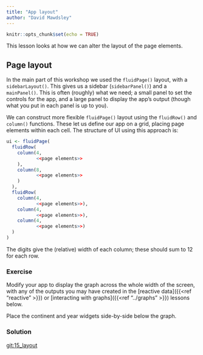 ```yaml
---
title: "App layout"
author: "David Mawdsley"
---
```


```r
knitr::opts_chunk$set(echo = TRUE)
```

This lesson looks at how we can alter the layout of the page elements.

## Page layout

In the main part of this workshop we used the `fluidPage()` layout, with a `sidebarLayout()`.  This gives us a sidebar (`sidebarPanel()`) and a `mainPanel()`.   This is often (roughly) what we need; a small panel to set the controls for the app, and a large panel to display the app's output (though what you put in each panel is up to you).

We can construct more flexible `fluidPage()` layout using the `fluidRow()` and `column()` functions.  These let us define our app on a grid, placing page elements within each cell.  The structure of UI using this approach is:

```r
ui <- fluidPage(
  fluidRow(
    column(4,
           <<page elements>>
    ),
    column(8,
           <<page elements>> 
    )
  ),
  fluidRow(
    column(4,
           <<page elements>>),
    column(4,
           <<page elements>>),
    column(4,
           <<page elements>>)
  )
)
```

The digits give the (relative) width of each column; these should sum to 12 for each row.

### Exercise

Modify your app to display the graph across the whole width of the screen, with any of the outputs you may have created in the [reactive data]({{<ref "reactive" >}}) or [interacting with graphs]({{<ref "../graphs" >}}) lessons below.


Place the continent and year widgets side-by-side below the graph.

### Solution

[git:15_layout]()

